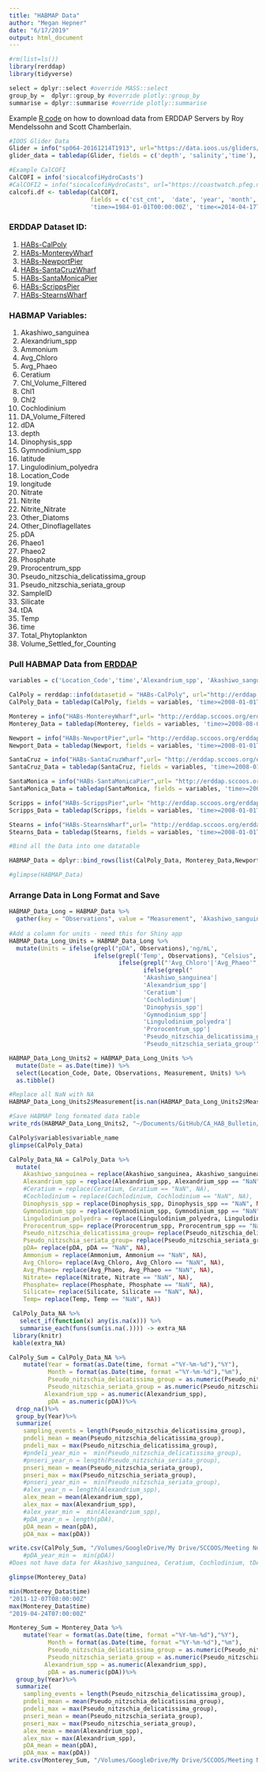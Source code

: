 ```yaml
---
title: "HABMAP Data"
author: "Megan Hepner"
date: "6/17/2019"
output: html_document
---
```


```r

#rm(list=ls()) 
library(rerddap)
library(tidyverse)

select = dplyr::select #override MASS::select 
group_by =  dplyr::group_by #override plotly::group_by
summarise = dplyr::summarise #override plotly::summarise

```

Example [R code](https://rmendels.github.io/Using_rerddap.nb.html) on how to download data from ERDDAP Servers by Roy Mendelssohn and Scott Chamberlain. 

```r

#IOOS Glider Data
Glider = info("sp064-20161214T1913", url="https://data.ioos.us/gliders/erddap/")
glider_data = tabledap(Glider, fields = c('depth', 'salinity','time'),'time>=2016-12-14', 'time<=2016-12-23', url='https://data.ioos.us/gliders/erddap/')

#Example CalCOFI 
CalCOFI = info('siocalcofiHydroCasts')
#CalCOFI2 = info("siocalcofiHydroCasts", url="https://coastwatch.pfeg.noaa.gov/erddap/") works with both methods 
calcofi.df <- tabledap(CalCOFI, 
                       fields = c('cst_cnt',  'date', 'year', 'month', 'julian_date', 'julian_day', 'rpt_line', 'rpt_sta', 'cruz_num', 'intchl', 'intc14', 'time'),
                       'time>=1984-01-01T00:00:00Z', 'time<=2014-04-17T05:35:00Z')

```

### ERDDAP Dataset ID:
1. [HABs-CalPoly](http://erddap.sccoos.org/erddap/tabledap/HABs-CalPoly.html)
2. [HABs-MontereyWharf](http://erddap.sccoos.org/erddap/tabledap/HABs-MontereyWharf.html)
3. [HABs-NewportPier](http://erddap.sccoos.org/erddap/tabledap/HABs-NewportPier.html) 
4. [HABs-SantaCruzWharf](http://erddap.sccoos.org/erddap/tabledap/HABs-SantaCruzWharf.html) 
5. [HABs-SantaMonicaPier](http://erddap.sccoos.org/erddap/tabledap/HABs-SantaMonicaPier.html)
6. [HABs-ScrippsPier](http://erddap.sccoos.org/erddap/tabledap/HABs-ScrippsPier.html) 
7. [HABs-StearnsWharf](http://erddap.sccoos.org/erddap/tabledap/HABs-StearnsWharf.html)

### HABMAP Variables: 
1. Akashiwo_sanguinea                        
2. Alexandrium_spp                             
3. Ammonium     
4. Avg_Chloro     
5. Avg_Phaeo     
6. Ceratium                      
7. Chl_Volume_Filtered     
8. Chl1   
9. Chl2   
10. Cochlodinium                          
11. DA_Volume_Filtered    
12. dDA                          
13. depth    
14. Dinophysis_spp    
15. Gymnodinium_spp       
16. latitude     
17. Lingulodinium_polyedra                     
18. Location_Code                           
19. longitude    
20. Nitrate   
21. Nitrite     
22. Nitrite_Nitrate   
23. Other_Diatoms                         
24. Other_Dinoflagellates                           
25. pDA                            
26. Phaeo1     
27. Phaeo2    
28. Phosphate    
29. Prorocentrum_spp                              
30. Pseudo_nitzschia_delicatissima_group                              
31. Pseudo_nitzschia_seriata_group                              
32. SampleID                               
33. Silicate     
34. tDA                           
35. Temp                          
36. time    
37. Total_Phytoplankton                           
38. Volume_Settled_for_Counting     

### Pull HABMAP Data from [ERDDAP](http://erddap.sccoos.org/erddap/) 

```r

variables = c('Location_Code','time','Alexandrium_spp', 'Akashiwo_sanguinea',"Cochlodinium", "Ceratium", 'Dinophysis_spp', 'Gymnodinium_spp', 'Lingulodinium_polyedra', 'Prorocentrum_spp','Pseudo_nitzschia_delicatissima_group','Pseudo_nitzschia_seriata_group','pDA',  'Ammonium','Avg_Chloro','Avg_Phaeo','Nitrate','Phosphate', 'Silicate', 'Temp')

CalPoly = rerddap::info(datasetid = "HABs-CalPoly", url="http://erddap.sccoos.org/erddap/")
CalPoly_Data = tabledap(CalPoly, fields = variables, 'time>=2008-01-01T00:00:00Z', 'time<=2050-04-17T05:35:00Z', url = "http://erddap.sccoos.org/erddap/")

Monterey = info("HABs-MontereyWharf",url= "http://erddap.sccoos.org/erddap/") 
Monterey_Data = tabledap(Monterey, fields = variables, 'time>=2008-08-01T00:00:00Z', 'time<=2050-04-17T05:35:00Z', url = "http://erddap.sccoos.org/erddap/")

Newport = info("HABs-NewportPier",url= "http://erddap.sccoos.org/erddap/") 
Newport_Data = tabledap(Newport, fields = variables, 'time>=2008-01-01T00:00:00Z', 'time<=2050-04-17T05:35:00Z', url = "http://erddap.sccoos.org/erddap/")

SantaCruz = info("HABs-SantaCruzWharf",url= "http://erddap.sccoos.org/erddap/") 
SantaCruz_Data = tabledap(SantaCruz, fields = variables, 'time>=2008-01-01T00:00:00Z', 'time<=2050-04-17T05:35:00Z', url = "http://erddap.sccoos.org/erddap/")

SantaMonica = info("HABs-SantaMonicaPier",url= "http://erddap.sccoos.org/erddap/")
SantaMonica_Data = tabledap(SantaMonica, fields = variables, 'time>=2008-01-01T00:00:00Z', 'time<=2050-04-17T05:35:00Z', url = "http://erddap.sccoos.org/erddap/")

Scripps = info("HABs-ScrippsPier",url= "http://erddap.sccoos.org/erddap/") 
Scripps_Data = tabledap(Scripps, fields = variables, 'time>=2008-01-01T00:00:00Z', 'time<=2050-04-17T05:35:00Z', url = "http://erddap.sccoos.org/erddap/")

Stearns = info("HABs-StearnsWharf",url= "http://erddap.sccoos.org/erddap/") 
Stearns_Data = tabledap(Stearns, fields = variables, 'time>=2008-01-01T00:00:00Z', 'time<=2050-04-17T05:35:00Z', url = "http://erddap.sccoos.org/erddap/")

#Bind all the Data into one datatable 

HABMAP_Data = dplyr::bind_rows(list(CalPoly_Data, Monterey_Data,Newport_Data,SantaCruz_Data,SantaMonica_Data,Stearns_Data,Scripps_Data)) #Scripps_Data

#glimpse(HABMAP_Data)

```

### Arrange Data in Long Format and Save 
```r

HABMAP_Data_Long = HABMAP_Data %>%   
  gather(key = "Observations", value = "Measurement", 'Akashiwo_sanguinea', 'Alexandrium_spp','Ceratium', 'Cochlodinium', 'Dinophysis_spp', 'Gymnodinium_spp', 'Lingulodinium_polyedra', 'Prorocentrum_spp','Pseudo_nitzschia_delicatissima_group','Pseudo_nitzschia_seriata_group','pDA', 'Ammonium','Avg_Chloro','Avg_Phaeo','Nitrate','Phosphate', 'Silicate', 'Temp')
         
#Add a column for units - need this for Shiny app 
HABMAP_Data_Long_Units = HABMAP_Data_Long %>% 
  mutate(Units = ifelse(grepl("pDA", Observations),'ng/mL',
                        ifelse(grepl('Temp', Observations), "Celsius",
                               ifelse(grepl("'Avg_Chloro'|'Avg_Phaeo'", Observations), "mg/m3",
                                      ifelse(grepl("
                                      'Akashiwo_sanguinea'|
                                      'Alexandrium_spp'|
                                      'Ceratium'|
                                      'Cochlodinium'|
                                      'Dinophysis_spp'|
                                      'Gymnodinium_spp'|
                                      'Lingulodinium_polyedra'|
                                      'Prorocentrum_spp'|
                                      'Pseudo_nitzschia_delicatissima_group'|
                                      'Pseudo_nitzschia_seriata_group'", Observations), "cells/L", "uM")))))

HABMAP_Data_Long_Units2 = HABMAP_Data_Long_Units %>%
  mutate(Date = as.Date(time)) %>%
  select(Location_Code, Date, Observations, Measurement, Units) %>%
  as.tibble()

#Replace all NaN with NA
HABMAP_Data_Long_Units2$Measurement[is.nan(HABMAP_Data_Long_Units2$Measurement)] = NA

#Save HABMAP long formated data table 
write_rds(HABMAP_Data_Long_Units2, "~/Documents/GitHub/CA_HAB_Bulletin/California_HAB/HABMAP_Data_Long_Units.rds")


```

```r

CalPoly$variables$variable_name
glimpse(CalPoly_Data)

CalPoly_Data_NA = CalPoly_Data %>%
  mutate(
    Akashiwo_sanguinea = replace(Akashiwo_sanguinea, Akashiwo_sanguinea == "NaN", NA),
    Alexandrium_spp = replace(Alexandrium_spp, Alexandrium_spp == "NaN", NA),
    #Ceratium = replace(Ceratium, Ceratium == "NaN", NA),
    #Cochlodinium = replace(Cochlodinium, Cochlodinium == "NaN", NA),
    Dinophysis_spp = replace(Dinophysis_spp, Dinophysis_spp == "NaN", NA),
    Gymnodinium_spp = replace(Gymnodinium_spp, Gymnodinium_spp == "NaN", NA),
    Lingulodinium_polyedra = replace(Lingulodinium_polyedra, Lingulodinium_polyedra == "NaN", NA),
    Prorocentrum_spp= replace(Prorocentrum_spp, Prorocentrum_spp == "NaN", NA),
    Pseudo_nitzschia_delicatissima_group= replace(Pseudo_nitzschia_delicatissima_group, Pseudo_nitzschia_delicatissima_group == "NaN", NA),
    Pseudo_nitzschia_seriata_group= replace(Pseudo_nitzschia_seriata_group, Pseudo_nitzschia_seriata_group == "NaN", NA),
    pDA= replace(pDA, pDA == "NaN", NA),
    Ammonium = replace(Ammonium, Ammonium == "NaN", NA),
    Avg_Chloro= replace(Avg_Chloro, Avg_Chloro == "NaN", NA),
    Avg_Phaeo= replace(Avg_Phaeo, Avg_Phaeo == "NaN", NA),
    Nitrate= replace(Nitrate, Nitrate == "NaN", NA),
    Phosphate= replace(Phosphate, Phosphate == "NaN", NA),
    Silicate= replace(Silicate, Silicate == "NaN", NA),
    Temp= replace(Temp, Temp == "NaN", NA))

 CalPoly_Data_NA %>% 
   select_if(function(x) any(is.na(x))) %>% 
   summarise_each(funs(sum(is.na(.)))) -> extra_NA
 library(knitr)
 kable(extra_NA)

CalPoly_Sum = CalPoly_Data_NA %>%
    mutate(Year = format(as.Date(time, format ="%Y-%m-%d"),"%Y"),
           Month = format(as.Date(time, format ="%Y-%m-%d"),"%m"),
           Pseudo_nitzschia_delicatissima_group = as.numeric(Pseudo_nitzschia_delicatissima_group),
           Pseudo_nitzschia_seriata_group = as.numeric(Pseudo_nitzschia_seriata_group),
          Alexandrium_spp = as.numeric(Alexandrium_spp),
           pDA = as.numeric(pDA))%>%
  drop_na()%>%
  group_by(Year)%>%
  summarize(
    sampling_events = length(Pseudo_nitzschia_delicatissima_group),
    pndeli_mean = mean(Pseudo_nitzschia_delicatissima_group),
    pndeli_max = max(Pseudo_nitzschia_delicatissima_group),
    #pndeli_year_min =  min(Pseudo_nitzschia_delicatissima_group),
    #pnseri_year_n = length(Pseudo_nitzschia_seriata_group),
    pnseri_mean = mean(Pseudo_nitzschia_seriata_group),
    pnseri_max = max(Pseudo_nitzschia_seriata_group),
    #pnseri_year_min =  min(Pseudo_nitzschia_seriata_group),
    #alex_year_n = length(Alexandrium_spp),
    alex_mean = mean(Alexandrium_spp),
    alex_max = max(Alexandrium_spp),
    #alex_year_min =  min(Alexandrium_spp),
    #pDA_year_n = length(pDA),
    pDA_mean = mean(pDA),
    pDA_max = max(pDA))

write.csv(CalPoly_Sum, "/Volumes/GoogleDrive/My Drive/SCCOOS/Meeting Notes and Agendas/2019_09_12_HABMAP Meeting/CalPoly_Sum.csv")
    #pDA_year_min =  min(pDA))
#Does not have data for Akashiwo_sanguinea, Ceratium, Cochlodinium, tDA

glimpse(Monterey_Data)

min(Monterey_Data$time)
"2011-12-07T08:00:00Z"
max(Monterey_Data$time)
"2019-04-24T07:00:00Z"

Monterey_Sum = Monterey_Data %>%
    mutate(Year = format(as.Date(time, format ="%Y-%m-%d"),"%Y"),
           Month = format(as.Date(time, format ="%Y-%m-%d"),"%m"),
           Pseudo_nitzschia_delicatissima_group = as.numeric(Pseudo_nitzschia_delicatissima_group),
           Pseudo_nitzschia_seriata_group = as.numeric(Pseudo_nitzschia_seriata_group),
          Alexandrium_spp = as.numeric(Alexandrium_spp),
           pDA = as.numeric(pDA))%>%
  group_by(Year)%>%
  summarize(
    sampling_events = length(Pseudo_nitzschia_delicatissima_group),
    pndeli_mean = mean(Pseudo_nitzschia_delicatissima_group),
    pndeli_max = max(Pseudo_nitzschia_delicatissima_group),
    pnseri_mean = mean(Pseudo_nitzschia_seriata_group),
    pnseri_max = max(Pseudo_nitzschia_seriata_group),
    alex_mean = mean(Alexandrium_spp),
    alex_max = max(Alexandrium_spp),
    pDA_mean = mean(pDA),
    pDA_max = max(pDA))
write.csv(Monterey_Sum, "/Volumes/GoogleDrive/My Drive/SCCOOS/Meeting Notes and Agendas/2019_09_12_HABMAP Meeting/Monterey_Sum.csv")

```